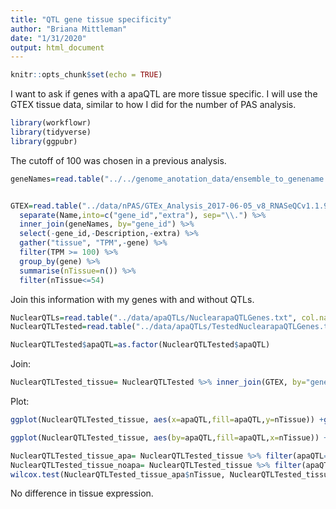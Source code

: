 ```yaml
---
title: "QTL gene tissue specificity"
author: "Briana Mittleman"
date: "1/31/2020"
output: html_document
---
```


```r
knitr::opts_chunk$set(echo = TRUE)
```

I want to ask if genes with a apaQTL are more tissue specific. I will use the GTEX tissue data, similar to how I did for the number of PAS analysis.  


```r
library(workflowr)
library(tidyverse)
library(ggpubr)
```
The cutoff of 100 was chosen in a previous analysis. 

```r

geneNames=read.table("../../genome_anotation_data/ensemble_to_genename.txt", sep="\t", col.names = c('gene_id', 'gene', 'source' ),stringsAsFactors = F, header = T)  %>% select(gene_id, gene)


GTEX=read.table("../data/nPAS/GTEx_Analysis_2017-06-05_v8_RNASeQCv1.1.9_gene_median_tpm.gct", header = T, skip=2, sep = '\t') %>% 
  separate(Name,into=c("gene_id","extra"), sep="\\.") %>% 
  inner_join(geneNames, by="gene_id") %>% 
  select(-gene_id,-Description,-extra) %>% 
  gather("tissue", "TPM",-gene) %>% 
  filter(TPM >= 100) %>%
  group_by(gene) %>% 
  summarise(nTissue=n()) %>% 
  filter(nTissue<=54)
```


Join this information with my genes with and without QTLs.  

```r
NuclearQTLs=read.table("../data/apaQTLs/NuclearapaQTLGenes.txt", col.names = "gene", stringsAsFactors = F)
NuclearQTLTested=read.table("../data/apaQTLs/TestedNuclearapaQTLGenes.txt",col.names = "gene",stringsAsFactors = F) %>% mutate(apaQTL=ifelse(gene %in%NuclearQTLs$gene, "Yes", "No" ))

NuclearQTLTested$apaQTL=as.factor(NuclearQTLTested$apaQTL)
```


Join: 

```r
NuclearQTLTested_tissue= NuclearQTLTested %>% inner_join(GTEX, by="gene")
```


Plot:  

```r
ggplot(NuclearQTLTested_tissue, aes(x=apaQTL,fill=apaQTL,y=nTissue)) +geom_boxplot()+ stat_compare_means()

ggplot(NuclearQTLTested_tissue, aes(by=apaQTL,fill=apaQTL,x=nTissue)) +geom_density(alpha=.4)
```
```r

NuclearQTLTested_tissue_apa= NuclearQTLTested_tissue %>% filter(apaQTL=="Yes")
NuclearQTLTested_tissue_noapa= NuclearQTLTested_tissue %>% filter(apaQTL=="No")
wilcox.test(NuclearQTLTested_tissue_apa$nTissue, NuclearQTLTested_tissue_noapa$nTissue)
```

No difference in tissue expression.
